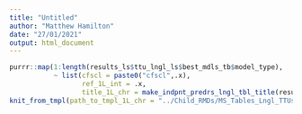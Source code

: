 ```yaml
---
title: "Untitled"
author: "Matthew Hamilton"
date: "27/01/2021"
output: html_document
---
```

```r
purrr::map(1:length(results_ls$ttu_lngl_ls$best_mdls_tb$model_type),
           ~ list(cfscl = paste0("cfscl",.x),
                  ref_1L_int = .x,
                  title_1L_chr = make_indpnt_predrs_lngl_tbl_title(results_ls, ref_1L_int = .x))) %>%
knit_from_tmpl(path_to_tmpl_1L_chr = "../Child_RMDs/MS_Tables_Lngl_TTUs_Tmpl.Rmd")
```
